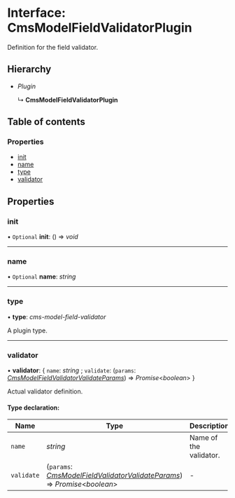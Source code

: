 # Interface: CmsModelFieldValidatorPlugin

Definition for the field validator.

## Hierarchy

* *Plugin*

  ↳ **CmsModelFieldValidatorPlugin**

## Table of contents

### Properties

- [init](cmsmodelfieldvalidatorplugin.mdx#init)
- [name](cmsmodelfieldvalidatorplugin.mdx#name)
- [type](cmsmodelfieldvalidatorplugin.mdx#type)
- [validator](cmsmodelfieldvalidatorplugin.mdx#validator)

## Properties

### init

• `Optional` **init**: () => *void*

___

### name

• `Optional` **name**: *string*

___

### type

• **type**: *cms-model-field-validator*

A plugin type.

___

### validator

• **validator**: { `name`: *string* ; `validate`: (`params`: [*CmsModelFieldValidatorValidateParams*](cmsmodelfieldvalidatorvalidateparams.mdx)) => *Promise*<*boolean*\>  }

Actual validator definition.

#### Type declaration:

Name | Type | Description |
------ | ------ | ------ |
`name` | *string* | Name of the validator.   |
`validate` | (`params`: [*CmsModelFieldValidatorValidateParams*](cmsmodelfieldvalidatorvalidateparams.mdx)) => *Promise*<*boolean*\> | - |
